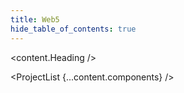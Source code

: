 ```yaml
---
title: Web5
hide_table_of_contents: true
---
```



<head>
  <title>{content.meta.title}</title>
  <meta property="og:description" content={metacontent.description} />
  <meta name="description" content={metacontent.description} />
  <meta property="og:title" content={content.meta.title} />
  <meta
    property="og:url"
    content={'https://developer.tbd.website/' + content.meta.path}
  />
  <link
    rel="apple-touch-icon"
    href="https://developer.tbd.website/img/tbd-fav-icon-main.png"
  />
</head>

<div className="prose prose-pink">

<content.Heading />

<Divider type="slash" />

<ProjectList {...content.components} />

<Divider type="slash" />

<Actors content={content.actors} />

<Divider type="slash" />

<PillarList title={content.useCases.title} pillars={content.useCases.pillars} />

</div>
